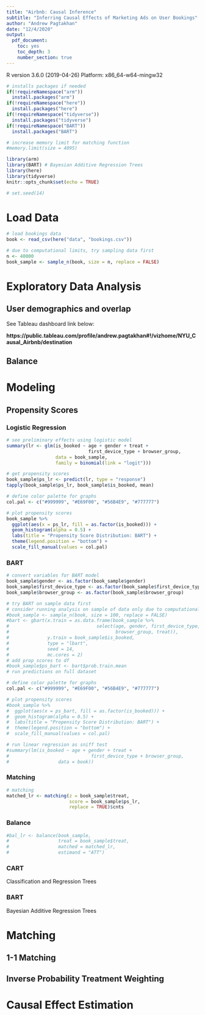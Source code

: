 ```yaml
---
title: "Airbnb: Causal Inference"
subtitle: "Inferring Causal Effects of Marketing Ads on User Bookings"
author: "Andrew Pagtakhan"
date: "12/4/2020"
output:
  pdf_document:
    toc: yes
    toc_depth: 3
    number_section: true
---
```


R version 3.6.0 (2019-04-26)
Platform: x86_64-w64-mingw32

```r
# installs packages if needed
if(!requireNamespace("arm"))
  install.packages("arm")
if(!requireNamespace("here"))
  install.packages("here")
if(!requireNamespace("tidyverse"))
  install.packages("tidyverse")
if(!requireNamespace("BART"))
  install.packages("BART")

# increase memory limit for matching function
#memory.limit(size = 4095)
```

```r
library(arm)
library(BART) # Bayesian Additive Regression Trees
library(here)
library(tidyverse)
knitr::opts_chunk$set(echo = TRUE)

# set.seed(14)
```


# Load Data

```r
# load bookings data
book <- read_csv(here("data", "bookings.csv"))
```

```r
# due to computational limits, try sampling data first
n <- 40000
book_sample <- sample_n(book, size = n, replace = FALSE)
```


# Exploratory Data Analysis

## User demographics and overlap
See Tableau dashboard link below:

**https://public.tableau.com/profile/andrew.pagtakhan#!/vizhome/NYU_Causal_Airbnb/destination**

## Balance


# Modeling

## Propensity Scores

### Logistic Regression

```r
# see preliminary effects using logistic model
summary(lr <- glm(is_booked ~ age + gender + treat + 
                              first_device_type + browser_group, 
                  data = book_sample, 
                  family = binomial(link = "logit")))

# get propensity scores
book_sample$ps_lr <- predict(lr, type = "response")
tapply(book_sample$ps_lr, book_sample$is_booked, mean)
```


```r
# define color palette for graphs
col.pal <- c("#999999", "#E69F00", "#56B4E9", "#777777")

# plot propensity scores
book_sample %>% 
  ggplot(aes(x = ps_lr, fill = as.factor(is_booked))) +
  geom_histogram(alpha = 0.5) + 
  labs(title = "Propensity Score Distribution: BART") + 
  theme(legend.position = "bottom") +
  scale_fill_manual(values = col.pal)
```


### BART

```r
# convert variables for BART model
book_sample$gender <- as.factor(book_sample$gender)
book_sample$first_device_type <- as.factor(book_sample$first_device_type)
book_sample$browser_group <- as.factor(book_sample$browser_group)
```

```r
# try BART on sample data first
# consider running analysis on sample of data only due to computational limits
#book_sample <- sample_n(book, size = 100, replace = FALSE)
#bart <- gbart(x.train = as.data.frame(book_sample %>% 
#                                select(age, gender, first_device_type, 
#                                       browser_group, treat)),  
#              y.train = book_sample$is_booked,
#              type = "lbart",
#              seed = 14,
#              mc.cores = 2)
# add prop scores to df
#book_sample$ps_bart <- bart$prob.train.mean
# run predictions on full dataset
```

```r
# define color palette for graphs
col.pal <- c("#999999", "#E69F00", "#56B4E9", "#777777")

# plot propensity scores
#book_sample %>% 
#  ggplot(aes(x = ps_bart, fill = as.factor(is_booked))) +
#  geom_histogram(alpha = 0.5) + 
#  labs(title = "Propensity Score Distribution: BART") + 
#  theme(legend.position = "bottom") +
#  scale_fill_manual(values = col.pal)
``` 


```r
# run linear regression as sniff test
#summary(lm(is_booked ~ age + gender + treat + 
#                              first_device_type + browser_group, 
#                  data = book))
```


### Matching
```r
# matching
matched_lr <- matching(z = book_sample$treat, 
                       score = book_sample$ps_lr, 
                       replace = TRUE)$cnts
```


### Balance
```r
#bal_lr <- balance(book_sample, 
#                  treat = book_sample$treat, 
#                  matched = matched_lr, 
#                  estimand = "ATT")
```



### CART
Classification and Regression Trees


### BART
Bayesian Additive Regression Trees

# Matching

## 1-1 Matching

## Inverse Probability Treatment Weighting

# Causal Effect Estimation